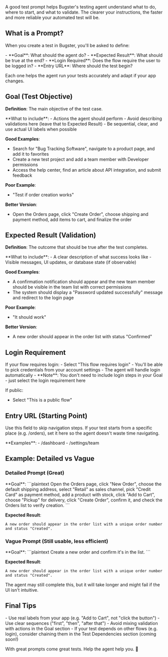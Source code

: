 <Tip>
A good test prompt helps Bugster's testing agent understand what to do, where to start, and what to validate. The clearer your instructions, the faster and more reliable your automated test will be.
</Tip>

## What is a Prompt?

When you create a test in Bugster, you'll be asked to define:

<Info>
- **Goal**: What should the agent do?
- **Expected Result**: What should be true at the end?
- **Login Required**: Does the flow require the user to be logged in?
- **Entry URL**: Where should the test begin?
</Info>

Each one helps the agent run your tests accurately and adapt if your app changes.

## Goal (Test Objective)

**Definition**: The main objective of the test case.

<Info>
**What to include**:
- Actions the agent should perform
- Avoid describing validations here (leave that to Expected Result)
- Be sequential, clear, and use actual UI labels when possible
</Info>

**Good Examples**:
- Search for "Bug Tracking Software", navigate to a product page, and add it to favorites
- Create a new test project and add a team member with Developer permissions
- Access the help center, find an article about API integration, and submit feedback

**Poor Example**:
- "Test if order creation works"

**Better Version**:
- Open the Orders page, click "Create Order", choose shipping and payment method, add items to cart, and finalize the order

## Expected Result (Validation)

**Definition**: The outcome that should be true after the test completes.

<Info>
**What to include**:
- A clear description of what success looks like
- Visible messages, UI updates, or database state (if observable)
</Info>

**Good Examples**:
- A confirmation notification should appear and the new team member should be visible in the team list with correct permissions
- The system should display a "Password updated successfully" message and redirect to the login page

**Poor Example**:
- "It should work"

**Better Version**:
- A new order should appear in the order list with status "Confirmed"

## Login Requirement

<Info>
If your flow requires login:
- Select "This flow requires login"
- You'll be able to pick credentials from your account settings
- The agent will handle login automatically
- **Note**: You don't need to include login steps in your Goal - just select the login requirement here

If public:
- Select "This is a public flow"
</Info>

## Entry URL (Starting Point)

Use this field to skip navigation steps. If your test starts from a specific place (e.g. /orders), set it here so the agent doesn't waste time navigating.

<Info>
**Examples**:
- /dashboard
- /settings/team
</Info>

## Example: Detailed vs Vague

### Detailed Prompt (Great)

<Check>
**Goal**:
```plaintext
Open the Orders page, click "New Order", choose the default shipping address, 
select "Retail" as sales channel, pick "Credit Card" as payment method, 
add a product with stock, click "Add to Cart", choose "Pickup" for delivery, 
click "Create Order", confirm it, and check the Orders list to verify creation.
```

**Expected Result**:
```plaintext
A new order should appear in the order list with a unique order number 
and status "Created".
```
</Check>

### Vague Prompt (Still usable, less efficient)

<Warning>
**Goal**:
```plaintext
Create a new order and confirm it's in the list.
```

**Expected Result**:
```plaintext
A new order should appear in the order list with a unique order number 
and status "Created".
```

The agent may still complete this, but it will take longer and might fail if the UI isn't intuitive.
</Warning>

## Final Tips

<Tip>
- Use real labels from your app (e.g. "Add to Cart", not "click the button")
- Use clear sequences ("first", "then", "after that")
- Avoid mixing validation with actions in the Goal section
- If your test depends on other flows (e.g. login), consider chaining them in the Test Dependencies section (coming soon!)
</Tip>

With great prompts come great tests. Help the agent help you. 🚀 